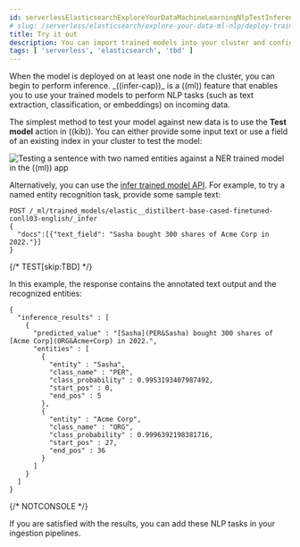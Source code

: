 ```yaml
---
id: serverlessElasticsearchExploreYourDataMachineLearningNlpTestInference
# slug: /serverless/elasticsearch/explore-your-data-ml-nlp/deploy-trained-models/try-it-out
title: Try it out
description: You can import trained models into your cluster and configure them for specific NLP tasks.
tags: [ 'serverless', 'elasticsearch', 'tbd' ]
---
```


<DocBadge template="technical preview" />
When the model is deployed on at least one node in the cluster, you can begin to
perform inference. _((infer-cap))_ is a ((ml)) feature that enables you to use 
your trained models to perform NLP tasks (such as text extraction, 
classification, or embeddings) on incoming data.

The simplest method to test your model against new data is to use the
**Test model** action in ((kib)). You can either provide some input text or use a 
field of an existing index in your cluster to test the model:

![Testing a sentence with two named entities against a NER trained model in the **((ml))** app](../images/ml-nlp-test-ner.png)

Alternatively, you can use the
[infer trained model API](((ref))/infer-trained-model.html).
For example, to try a named entity recognition task, provide some sample text:

```console
POST /_ml/trained_models/elastic__distilbert-base-cased-finetuned-conll03-english/_infer
{
  "docs":[{"text_field": "Sasha bought 300 shares of Acme Corp in 2022."}]
}
```
{/* TEST[skip:TBD] */}

In this example, the response contains the annotated text output and the
recognized entities:

```console-result
{
  "inference_results" : [
    {
      "predicted_value" : "[Sasha](PER&Sasha) bought 300 shares of [Acme Corp](ORG&Acme+Corp) in 2022.",
      "entities" : [
        {
          "entity" : "Sasha",
          "class_name" : "PER",
          "class_probability" : 0.9953193407987492,
          "start_pos" : 0,
          "end_pos" : 5
        },
        {
          "entity" : "Acme Corp",
          "class_name" : "ORG",
          "class_probability" : 0.9996392198381716,
          "start_pos" : 27,
          "end_pos" : 36
        }
      ]
    }
  ]
}
```
{/* NOTCONSOLE */}

If you are satisfied with the results, you can add these NLP tasks in your
<DocLink id="serverlessElasticsearchExploreYourDataMachineLearningNlpInference">ingestion pipelines</DocLink>.